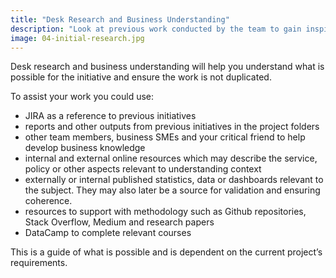 ```yaml
---
title: "Desk Research and Business Understanding"
description: "Look at previous work conducted by the team to gain inspiration."
image: 04-initial-research.jpg
---
```


Desk research and business understanding will help you understand what is possible for the initiative and ensure the work is not duplicated.

To assist your work you could use:

-	JIRA as a reference to previous initiatives
-	reports and other outputs from previous initiatives in the project folders 
-	other team members, business SMEs and your critical friend to help develop business knowledge
-	internal and external online resources which may describe the service, policy or other aspects relevant to understanding context
-	externally or internal published statistics, data or dashboards relevant to the subject. They may also later be a source for validation and ensuring coherence.
-	resources to support with methodology such as Github repositories,  Stack Overflow, Medium and research papers 
-	DataCamp to complete relevant courses

This is a guide of what is possible and is dependent on the current project’s requirements.
